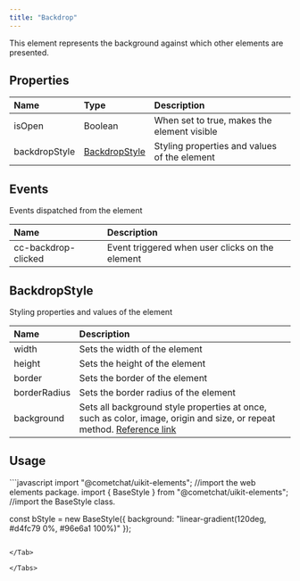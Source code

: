 ```yaml
---
title: "Backdrop"
---
```




This element represents the background against which other elements are presented.

## Properties

| Name          | Type                                                          | Description                                  |
| :------------- | :------------------------------------------------------------- | :-------------------------------------------- |
| isOpen        | Boolean                                                       | When set to true, makes the element visible  |
| backdropStyle | [BackdropStyle](/ui-kit/react/v4/backdrop#backdropstyle) | Styling properties and values of the element |

## Events

Events dispatched from the element

| Name                | Description                                     |
| :------------------- | :----------------------------------------------- |
| cc-backdrop-clicked | Event triggered when user clicks on the element |

## BackdropStyle

Styling properties and values of the element

| Name         | Description                                                                                                                                                                          |
| :------------ | :------------------------------------------------------------------------------------------------------------------------------------------------------------------------------------ |
| width        | Sets the width of the element                                                                                                                                                        |
| height       | Sets the height of the element                                                                                                                                                       |
| border       | Sets the border of the element                                                                                                                                                       |
| borderRadius | Sets the border radius of the element                                                                                                                                                |
| background   | Sets all background style properties at once, such as color, image, origin and size, or repeat method. [Reference link](https://developer.mozilla.org/en-US/docs/Web/CSS/background) |

## Usage

<Tabs>
<Tab title="JavaScript">
```javascript
import "@cometchat/uikit-elements"; //import the web elements package.
import { BaseStyle } from "@cometchat/uikit-elements"; //import the BaseStyle class.


const bStyle = new BaseStyle({
  background: "linear-gradient(120deg, #d4fc79 0%, #96e6a1 100%)"
});
<cometchat-backdrop :backdropStyle="bStyle"></cometchat-backdrop>
```

</Tab>

</Tabs>
